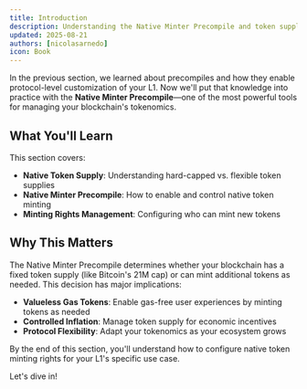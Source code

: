 ```yaml
---
title: Introduction
description: Understanding the Native Minter Precompile and token supply management
updated: 2025-08-21
authors: [nicolasarnedo]
icon: Book
---
```


In the previous section, we learned about precompiles and how they enable protocol-level customization of your L1. Now we'll put that knowledge into practice with the **Native Minter Precompile**—one of the most powerful tools for managing your blockchain's tokenomics.

## What You'll Learn

This section covers:
- **Native Token Supply**: Understanding hard-capped vs. flexible token supplies
- **Native Minter Precompile**: How to enable and control native token minting
- **Minting Rights Management**: Configuring who can mint new tokens

## Why This Matters

The Native Minter Precompile determines whether your blockchain has a fixed token supply (like Bitcoin's 21M cap) or can mint additional tokens as needed. This decision has major implications:

- **Valueless Gas Tokens**: Enable gas-free user experiences by minting tokens as needed
- **Controlled Inflation**: Manage token supply for economic incentives
- **Protocol Flexibility**: Adapt your tokenomics as your ecosystem grows

By the end of this section, you'll understand how to configure native token minting rights for your L1's specific use case.

Let's dive in!
